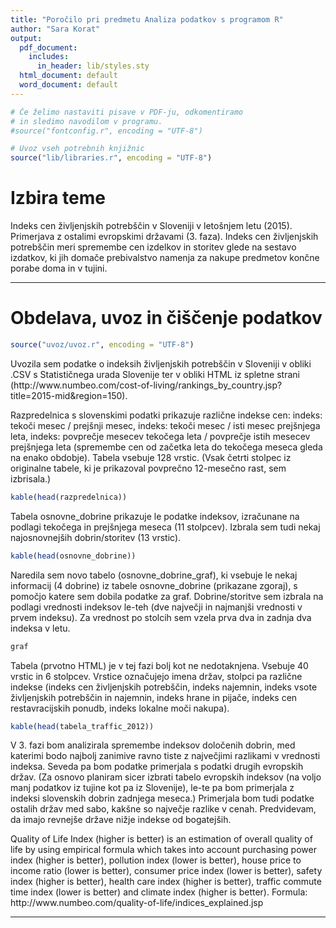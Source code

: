 ```yaml
---
title: "Poročilo pri predmetu Analiza podatkov s programom R"
author: "Sara Korat"
output:
  pdf_document:
    includes:
      in_header: lib/styles.sty
  html_document: default
  word_document: default
---
```


```r
# Če želimo nastaviti pisave v PDF-ju, odkomentiramo
# in sledimo navodilom v programu.
#source("fontconfig.r", encoding = "UTF-8")

# Uvoz vseh potrebnih knjižnic
source("lib/libraries.r", encoding = "UTF-8")
```

# Izbira teme

Indeks cen življenjskih potrebščin v Sloveniji v letošnjem letu (2015). Primerjava z ostalimi evropskimi državami (3. faza).
Indeks cen življenjskih potrebščin meri spremembe cen izdelkov in storitev glede na sestavo izdatkov, ki jih domače prebivalstvo namenja za nakupe predmetov končne porabe doma in v tujini.

***

# Obdelava, uvoz in čiščenje podatkov

```r
source("uvoz/uvoz.r", encoding = "UTF-8")
```


Uvozila sem podatke o indeksih življenjskih potrebščin v Sloveniji v obliki .CSV s Statističnega urada Slovenije ter v obliki HTML iz spletne strani
(http://www.numbeo.com/cost-of-living/rankings_by_country.jsp?title=2015-mid&region=150).


Razpredelnica s slovenskimi podatki prikazuje različne indekse cen: indeks: tekoči mesec / prejšnji mesec, indeks: tekoči mesec / isti mesec prejšnjega leta, indeks: povprečje mesecev tekočega leta / povprečje istih mesecev prejšnjega leta (spremembe cen od začetka leta do tekočega meseca gleda na enako obdobje).
Tabela vsebuje 128 vrstic.
(Vsak četrti stolpec iz originalne tabele, ki je prikazoval povprečno 12-mesečno rast, sem izbrisala.)


```r
kable(head(razpredelnica))
```


Tabela osnovne_dobrine prikazuje le podatke indeksov, izračunane na podlagi tekočega in prejšnjega meseca (11 stolpcev). Izbrala sem tudi nekaj najosnovnejših dobrin/storitev (13 vrstic).
 
```r
kable(head(osnovne_dobrine))
```

Naredila sem novo tabelo (osnovne_dobrine_graf), ki vsebuje le nekaj informacij (4 dobrine) iz tabele osnovne_dobrine (prikazane zgoraj), s pomočjo katere sem dobila podatke za graf.  Dobrine/storitve sem izbrala na podlagi vrednosti indeksov le-teh (dve največji in najmanjši vrednosti v prvem indeksu). Za vrednost po stolcih sem vzela prva dva in zadnja dva indeksa v letu.


```r
graf
```


Tabela (prvotno HTML) je v tej fazi bolj kot ne nedotaknjena. Vsebuje 40 vrstic in 6 stolpcev. Vrstice označujejo imena držav, stolpci pa različne indekse (indeks cen življenjskih potrebščin, indeks najemnin, indeks vsote življenjskih potrebščin in najemnin, indeks hrane in pijače, indeks cen restavracijskih ponudb, indeks lokalne moči nakupa).

```r
kable(head(tabela_traffic_2012))
```


V 3. fazi bom analizirala spremembe indeksov določenih dobrin, med katerimi bodo najbolj zanimive ravno tiste z največjimi razlikami v vrednosti indeksa. Seveda pa bom podatke primerjala s podatki drugih evropskih držav. (Za osnovo planiram sicer izbrati tabelo evropskih indeksov (na voljo manj podatkov iz tujine kot pa iz Slovenije), le-te pa bom primerjala z indeksi slovenskih dobrin zadnjega meseca.)
Primerjala bom tudi podatke ostalih držav med sabo, kakšne so največje razlike v cenah.
Predvidevam, da imajo revnejše države nižje indekse od bogatejših.


Quality of Life Index (higher is better) is an estimation of overall quality of life by using empirical formula which takes into account purchasing power index (higher is better), pollution index (lower is better), house price to income ratio (lower is better), consumer price index (lower is better), safety index (higher is better), health care index (higher is better), traffic commute time index (lower is better) and climate index (higher is better).
Formula: http://www.numbeo.com/quality-of-life/indices_explained.jsp



***

